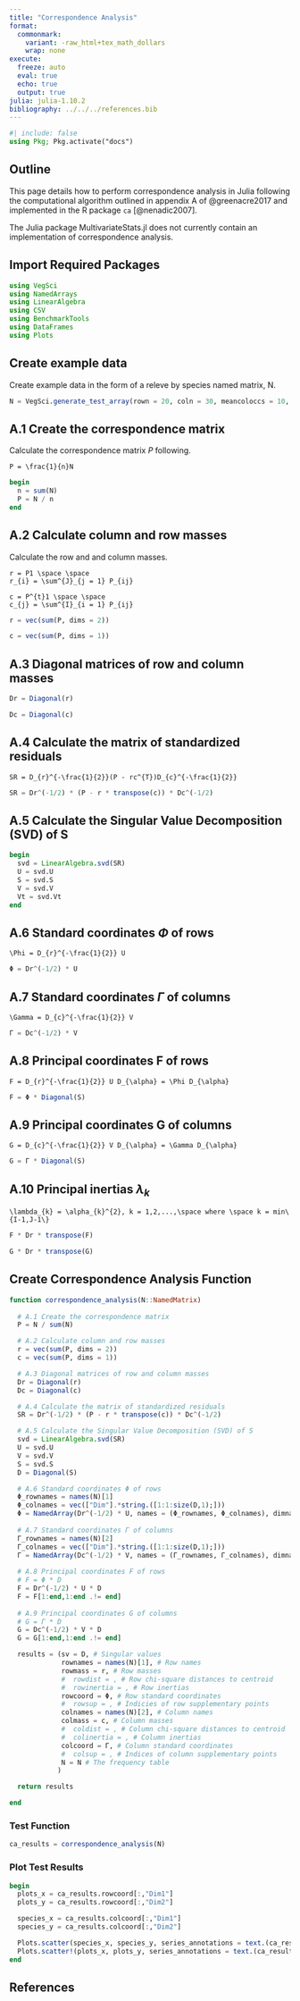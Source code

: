 ```yaml
---
title: "Correspondence Analysis"
format: 
  commonmark:
    variant: -raw_html+tex_math_dollars
    wrap: none
execute: 
  freeze: auto
  eval: true
  echo: true
  output: true
julia: julia-1.10.2
bibliography: ../../../references.bib
---
```


```julia
#| include: false
using Pkg; Pkg.activate("docs")
```

## Outline

This page details how to perform correspondence analysis in Julia following the computational algorithm outlined in appendix A of @greenacre2017 and implemented in the R package `ca` [@nenadic2007].

The Julia package MultivariateStats.jl does not currently contain an implementation of correspondence analysis.

## Import Required Packages

```julia
using VegSci
using NamedArrays
using LinearAlgebra
using CSV
using BenchmarkTools
using DataFrames
using Plots
```

## Create example data

Create example data in the form of a releve by species named matrix, N.

```julia
N = VegSci.generate_test_array(rown = 20, coln = 30, meancoloccs = 10, rowprefix = "SiteA-", colprefix = "Species")
```


## A.1 Create the correspondence matrix

Calculate the correspondence matrix $P$ following.

```math
P = \frac{1}{n}N
```

```julia
begin
  n = sum(N)
  P = N / n
end
```

## A.2 Calculate column and row masses

Calculate the row and and column masses.

```math
r = P1 \space \space
r_{i} = \sum^{J}_{j = 1} P_{ij}
```

```math
c = P^{t}1 \space \space
c_{j} = \sum^{I}_{i = 1} P_{ij}
```

```julia
r = vec(sum(P, dims = 2))
```

```julia
c = vec(sum(P, dims = 1))
```

## A.3 Diagonal matrices of row and column masses

```julia
Dr = Diagonal(r)
```

```julia
Dc = Diagonal(c)
```

## A.4 Calculate the matrix of standardized residuals

```math
SR = D_{r}^{-\frac{1}{2}}(P - rc^{T})D_{c}^{-\frac{1}{2}}
```

```julia
SR = Dr^(-1/2) * (P - r * transpose(c)) * Dc^(-1/2)
```

## A.5 Calculate the Singular Value Decomposition (SVD) of S

```julia
begin
  svd = LinearAlgebra.svd(SR)
  U = svd.U
  S = svd.S
  V = svd.V
  Vt = svd.Vt
end
```

## A.6 Standard coordinates $\Phi$ of rows

```math
\Phi = D_{r}^{-\frac{1}{2}} U
```

```julia
Φ = Dr^(-1/2) * U
```

## A.7 Standard coordinates $\Gamma$ of columns

```math
\Gamma = D_{c}^{-\frac{1}{2}} V
```

```julia
Γ = Dc^(-1/2) * V
```

## A.8 Principal coordinates F of rows

```math
F = D_{r}^{-\frac{1}{2}} U D_{\alpha} = \Phi D_{\alpha}
```

```julia
F = Φ * Diagonal(S)
```

## A.9 Principal coordinates G of columns

```math
G = D_{c}^{-\frac{1}{2}} V D_{\alpha} = \Gamma D_{\alpha}
```

```julia
G = Γ * Diagonal(S)
```

## A.10 Principal inertias $\lambda_{k}$

```math
\lambda_{k} = \alpha_{k}^{2}, k = 1,2,...,\space where \space k = min\{I-1,J-1\}
```

```julia
F * Dr * transpose(F)
```

```julia
G * Dr * transpose(G)
```

## Create Correspondence Analysis Function

```julia
function correspondence_analysis(N::NamedMatrix)
  
  # A.1 Create the correspondence matrix
  P = N / sum(N)

  # A.2 Calculate column and row masses
  r = vec(sum(P, dims = 2))
  c = vec(sum(P, dims = 1))

  # A.3 Diagonal matrices of row and column masses
  Dr = Diagonal(r)
  Dc = Diagonal(c)

  # A.4 Calculate the matrix of standardized residuals
  SR = Dr^(-1/2) * (P - r * transpose(c)) * Dc^(-1/2)

  # A.5 Calculate the Singular Value Decomposition (SVD) of S
  svd = LinearAlgebra.svd(SR)
  U = svd.U
  V = svd.V
  S = svd.S
  D = Diagonal(S)

  # A.6 Standard coordinates Φ of rows
  Φ_rownames = names(N)[1]
  Φ_colnames = vec(["Dim"].*string.([1:1:size(D,1);]))
  Φ = NamedArray(Dr^(-1/2) * U, names = (Φ_rownames, Φ_colnames), dimnames = ("Plot", "Dimension"))[1:end,1:end .!= end]
  
  # A.7 Standard coordinates Γ of columns
  Γ_rownames = names(N)[2]
  Γ_colnames = vec(["Dim"].*string.([1:1:size(D,1);]))
  Γ = NamedArray(Dc^(-1/2) * V, names = (Γ_rownames, Γ_colnames), dimnames = ("Species", "Dimension"))[1:end,1:end .!= end]
  
  # A.8 Principal coordinates F of rows
  # F = Φ * D
  F = Dr^(-1/2) * U * D
  F = F[1:end,1:end .!= end]
  
  # A.9 Principal coordinates G of columns
  # G = Γ * D
  G = Dc^(-1/2) * V * D
  G = G[1:end,1:end .!= end]

  results = (sv = D, # Singular values
             rownames = names(N)[1], # Row names
             rowmass = r, # Row masses
             #  rowdist = , # Row chi-square distances to centroid
             #  rowinertia = , # Row inertias
             rowcoord = Φ, # Row standard coordinates
             #  rowsup = , # Indicies of row supplementary points
             colnames = names(N)[2], # Column names
             colmass = c, # Column masses
             #  coldist = , # Column chi-square distances to centroid
             #  colinertia = , # Column inertias
             colcoord = Γ, # Column standard coordinates
             #  colsup = , # Indices of column supplementary points
             N = N # The frequency table
            )

  return results

end
```

### Test Function

```julia
ca_results = correspondence_analysis(N)
```

### Plot Test Results

```julia
begin
  plots_x = ca_results.rowcoord[:,"Dim1"]
  plots_y = ca_results.rowcoord[:,"Dim2"]

  species_x = ca_results.colcoord[:,"Dim1"]
  species_y = ca_results.colcoord[:,"Dim2"]

  Plots.scatter(species_x, species_y, series_annotations = text.(ca_results.colnames, 8, :right, :bottom), framestyle=:origin, label = "Species")
  Plots.scatter!(plots_x, plots_y, series_annotations = text.(ca_results.rownames, 8, :right, :bottom), label = "Plots")
end
```

## References